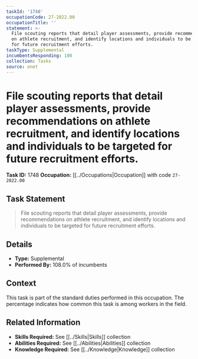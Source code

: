 ```yaml
---
taskId: '1748'
occupationCode: 27-2022.00
occupationTitle: ''
statement: >-
  File scouting reports that detail player assessments, provide recommendations
  on athlete recruitment, and identify locations and individuals to be targeted
  for future recruitment efforts.
taskType: Supplemental
incumbentsResponding: 108
collection: Tasks
source: onet
---
```

# File scouting reports that detail player assessments, provide recommendations on athlete recruitment, and identify locations and individuals to be targeted for future recruitment efforts.

**Task ID:** 1748
**Occupation:** [[../Occupations|Occupation]] with code `27-2022.00`

## Task Statement

> File scouting reports that detail player assessments, provide recommendations on athlete recruitment, and identify locations and individuals to be targeted for future recruitment efforts.

## Details

- **Type:** Supplemental
- **Performed By:** 108.0% of incumbents

## Context

This task is part of the standard duties performed in this occupation. The percentage indicates how common this task is among workers in the field.

## Related Information

- **Skills Required:** See [[../Skills|Skills]] collection
- **Abilities Required:** See [[../Abilities|Abilities]] collection
- **Knowledge Required:** See [[../Knowledge|Knowledge]] collection
